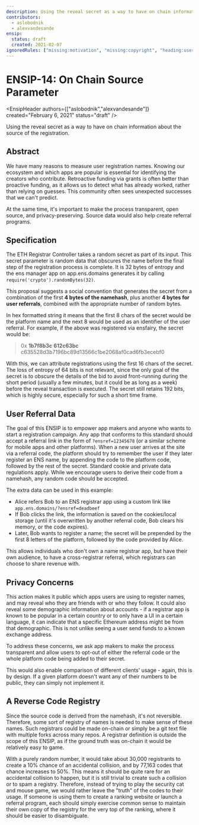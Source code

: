 ```yaml
---
description: Using the reveal secret as a way to have on chain information about the source of the registration
contributors:
  - aslobodnik
  - alexvandesande
ensip:
  status: draft
  created: 2021-02-07
ignoredRules: ["missing:motivation", "missing:copyright", "heading:user-referral-data", "heading:privacy-concerns", "heading:a-reverse-code-registry"]
---
```



# ENSIP-14: On Chain Source Parameter

<EnsipHeader authors={["aslobodnik","alexvandesande"]} created="February 6, 2021" status="draft" />

Using the reveal secret as a way to have on chain information about the source of the registration.

## Abstract

We have many reasons to measure user registration names. Knowing our ecosystem and which apps are popular is essential for identifying the creators who contribute. Retroactive funding via grants is often better than proactive funding, as it allows us to detect what has already worked, rather than relying on guesses. This community often sees unexpected successes that we can't predict.

At the same time, it's important to make the process transparent, open source, and privacy-preserving. Source data would also help create referral programs.

## Specification

The ETH Registrar Controller takes a random secret as part of its input. This secret parameter is random data that obscures the name before the final step of the registration process is complete. It is 32 bytes of entropy and the ens manager app on app.ens.domains generates it by calling `require('crypto').randomBytes(32)`.

This proposal suggests a social convention that generates the secret from a combination of the first **4 bytes of the namehash**, plus another **4 bytes for user referrals**, combined with the appropriate number of random bytes.

In hex formatted string it means that the first 8 chars of the secret would be the platform name and the next 8 would be used as an identifier of the user referral. For example, if the above was registered via ensfairy, the secret would be:

> 0x **1b7f8b3c** **612c63bc** c635528d3b7196bc89d13566c1be2068af0cad6fb3ecebf0
> 

With this, we can attribute registrations using the first 16 chars of the secret. The loss of entropy of 64 bits is not relevant, since the only goal of the secret is to obscure the details of the bid to avoid front-running during the short period (usually a few minutes, but it could be as long as a week) before the reveal transaction is executed. The secret still retains 192 bits, which is highly secure, especially for such a short time frame.

## User Referral Data

The goal of this ENSIP is to empower app makers and anyone who wants to start a registration campaign. Any app that conforms to this standard should accept a referral link in the form of `?ensref=12345678` (or a similar scheme for mobile apps and other platforms). When a new user arrives at the site via a referral code, the platform should try to remember the user if they later register an ENS name, by appending the code to the platform code, followed by the rest of the secret. Standard cookie and private data regulations apply. While we encourage users to derive their code from a namehash, any random code should be accepted.

The extra data can be used in this example:

- Alice refers Bob to an ENS registrar app using a custom link like `app.ens.domains/?ensref=deadbeef`
- If Bob clicks the link, the information is saved on the cookies/local storage (until it's overwritten by another referral code, Bob clears his memory, or the code expires).
- Later, Bob wants to register a name; the secret will be prepended by the first 8 letters of the platform, followed by the code provided by Alice.

This allows individuals who don't own a name registrar app, but have their own audience, to have a cross-registrar referral, which registrars can choose to share revenue with.

## Privacy Concerns

This action makes it public which apps users are using to register names, and may reveal who they are friends with or who they follow. It could also reveal some demographic information about accounts - if a registrar app is known to be popular in a certain country or to only have a UI in a certain language, it can indicate that a specific Ethereum address might be from that demographic. This is not unlike seeing a user send funds to a known exchange address.

To address these concerns, we ask app makers to make the process transparent and allow users to opt-out of either the referral code or the whole platform code being added to their secret.

This would also enable comparison of different clients' usage - again, this is by design. If a given platform doesn't want any of their numbers to be public, they can simply not implement it.

## A Reverse Code Registry

Since the source code is derived from the namehash, it's not reversible. Therefore, some sort of registry of names is needed to make sense of these names. Such registrars could be made on-chain or simply be a git text file with multiple forks across many repos. A registrar definition is outside the scope of this ENSIP, as if the ground truth was on-chain it would be relatively easy to game.

With a purely random number, it would take about 30,000 registrants to create a 10% chance of an accidental collision, and by 77,163 codes that chance increases to 50%. This means it should be quite rare for an accidental collision to happen, but it is still trivial to create such a collision or to spam a registry. Therefore, instead of trying to play the security cat and mouse game, we would rather leave the "truth" of the codes to their usage. If someone is using them to create a ranking website or launch a referral program, each should simply exercise common sense to maintain their own copy of the registry for the very top of the ranking, where it should be easier to disambiguate.
